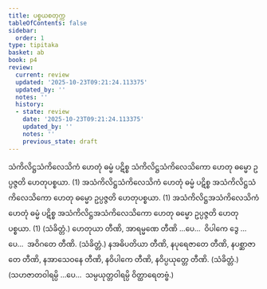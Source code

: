 ```yaml
---
title: ပစ္စယစတုက္က
tableOfContents: false
sidebar:
  order: 1
type: tipitaka
basket: ab
book: p4
review:
  current: review
  updated: '2025-10-23T09:21:24.113375'
  updated_by: ''
  notes: ''
  history:
  - state: review
    date: '2025-10-23T09:21:24.113375'
    updated_by: ''
    notes: ''
    previous_state: draft
---
```



<ReviewStatus review={frontmatter.review} showDetails={true} />

<HypothesisAnnotation frontmatter={frontmatter} />

<DynamicBreadcrumb />

<Division number="64" book="p4" e="ch" v="39" p="487">

<Paragraph number="208" book="p4">
သံကိလိဋ္ဌသံကိလေသိကံ ဟေတုံ ဓမ္မံ ပဋိစ္စ သံကိလိဋ္ဌသံကိလေသိကော ဟေတု ဓမ္မော ဥပ္ပဇ္ဇတိ ဟေတုပစ္စယာ. (1)
</Paragraph>

<Paragraph number="209" book="p4">
အသံကိလိဋ္ဌသံကိလေသိကံ ဟေတုံ ဓမ္မံ ပဋိစ္စ အသံကိလိဋ္ဌသံကိလေသိကော ဟေတု ဓမ္မော ဥပ္ပဇ္ဇတိ ဟေတုပစ္စယာ. (1)
</Paragraph>

<Paragraph number="210" book="p4">
အသံကိလိဋ္ဌအသံကိလေသိကံ ဟေတုံ ဓမ္မံ ပဋိစ္စ အသံကိလိဋ္ဌအသံကိလေသိကော ဟေတု ဓမ္မော ဥပ္ပဇ္ဇတိ ဟေတုပစ္စယာ. (1) (သံခိတ္တံ.)
</Paragraph>

</Division>
<Division number="65" book="p4" e="ch" v="39" p="487">

<Paragraph number="211" book="p4">
ဟေတုယာ တီဏိ, အာရမ္မဏေ တီဏိ …ပေ…  ဝိပါကေ ဒွေ …ပေ…  အဝိဂတေ တီဏိ. (သံခိတ္တံ.)
</Paragraph>

<Paragraph number="212" book="p4">
နအဓိပတိယာ တီဏိ, နပုရေဇာတေ တီဏိ, နပစ္ဆာဇာတေ တီဏိ, နအာသေဝနေ တီဏိ, နဝိပါကေ တီဏိ, နဝိပ္ပယုတ္တေ တီဏိ. (သံခိတ္တံ.) (သဟဇာတဝါရမ္ပိ …ပေ…  သမ္ပယုတ္တဝါရမ္ပိ ဝိတ္ထာရေတဗ္ဗံ.)
</Paragraph>
</Division>